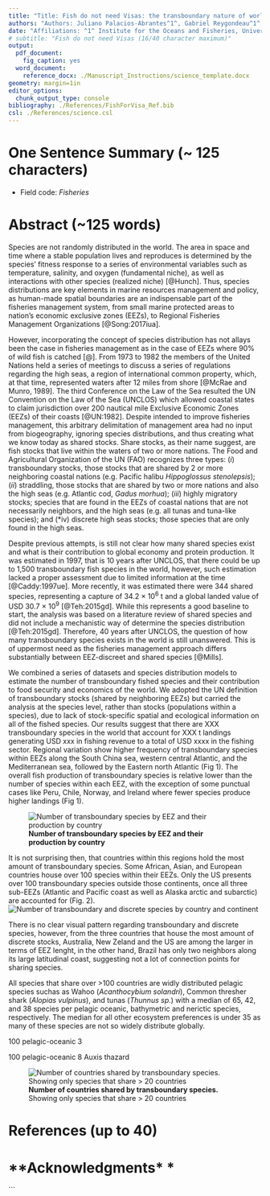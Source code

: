 ```yaml
---
title: "Title: Fish do not need Visas: the transboundary nature of world fished species (70/96 character maximum )"
authors: "Authors: Juliano Palacios-Abrantes^1^, Gabriel Reygondeau^1^, William W.L. Cheung^1^"
date: "Affiliations: ^1^ Institute for the Oceans and Fisheries, University of British Columbia, Vancouver, Canada"
# subtitle: "Fish do not need Visas (16/40 character maximum)"
output:
  pdf_document:
    fig_caption: yes
  word_document:
    reference_docx: ./Manuscript_Instructions/science_template.docx
geometry: margin=1in
editor_options:
  chunk_output_type: console
bibliography: ./References/FishForVisa_Ref.bib
csl: ./References/science.csl
---
```


<!-- # Instructions for submission -->

<!-- - Journal: *Science* (Research article ~4000 words) -->
<!-- - Information to authors (https://www.sciencemag.org/authors/science-information-authors) -->
<!-- - There are two types of article: -->

<!-- -- **Research Articles** (up to ~4500 words, including references, notes and captions–corresponds to ~5 printed pages in the journal) are expected to present a major advance. Research Articles include an abstract, an introduction, up to six figures or tables, sections with brief subheadings, and about 40 references.  -->

<!-- --- Instructions for preparing an initial manuscript https://www.sciencemag.org/authors/instructions-preparing-initial-manuscript -->


<!-- -- **Reports** (up to ~2500 words including references, notes and captions–corresponds to ~3 printed pages in the journal) present important new research results of broad significance. Reports should include an abstract, an introductory paragraph, up to four figures or tables, and about 30 references.  -->

<!-- In both cases Materials and Methods should be included in supplementary material -->

<!-- - Reviewers: Names, affiliations, and e-mail addresses of up to five potential reviewers and up to five excluded reviewers. -->

# **One Sentence Summary** (~ 125 characters)

<!-- A brief teaser statement highlighting main result of the paper, understandable by a scientist not in your field, without jargon or abbreviations. This will appear online adjacent to the title and should not repeat phrases already present there -->


- Field code: *Fisheries*

# **Abstract** (~125 words)

<!-- An opening sentence that sets the question that you address and is comprehensible to the general reader, background content specific to this study, results, and a concluding sentence. It should be a single paragraph. -->


<!-- # Introduction (~600 words) -->

<!-- (1-2 paragraph) plus a statement of specific scope  -->

Species are not randomly distributed in the world. The area in space and time where a stable population lives and reproduces is determined by the species' fitness response to a series of environmental variables such as temperature, salinity, and oxygen (fundamental niche), as well as interactions with other species (realized niche) [@Hunch]. Thus, species distributions are key elements in marine resources management and policy, as human-made spatial boundaries are an indispensable part of the fisheries management system, from small marine protected areas to nation's economic exclusive zones (EEZs), to Regional Fisheries Management Organizations [@Song:2017iua]. 

However, incorporating the concept of species distribution has not allays been the case in fisheries management as in the case of EEZs where 90% of wild fish is catched [@]. From 1973 to 1982 the members of the United Nations held a series of meetings to discuss a series of regulations regarding the high seas, a region of international common property, which, at that time, represented waters after 12 miles from shore [@McRae and Munro, 1989]. The third Conference on the Law of the Sea resulted the UN Convention on the Law of the Sea (UNCLOS) which allowed coastal states to claim jurisdiction over 200 nautical mile Exclusive Economic Zones (EEZs) of their coasts [@UN:1982]. Despite intended to improve fisheries management, this arbitrary delimitation of management area had no input from biogeography, ignoring species distributions, and thus creating what we know today as shared stocks. Share stocks, as their name suggest, are fish stocks that live within the waters of two or more nations. The Food and Agricultural Organization of the UN (FAO) recognizes three types: (*i*) transboundary stocks, those stocks that are shared by 2 or more neighboring coastal nations (e.g. Pacific halibu *Hippoglossus stenolepsis*); (*ii*) straddling, those stocks that are shared by two or more nations and also the high seas (e.g. Atlantic cod, *Gadus morhua*); (*iii*) highly migratory stocks; species that are found in the EEZs of coastal nations that are not necessarily neighbors, and the high seas (e.g. all tunas and tuna-like species); and (*iv) discrete high seas stocks; those species that are only found in the high seas. 

Despite previous attempts, is still not clear how many shared species exist and what is their contribution to global economy and protein production. It was estimated in 1997, that is 10 years after UNCLOS, that there could be up to 1,500 transboundary fish species in the world, however, such estimation lacked a proper assessment due to limited information at the time [@Caddy:1997ue]. More recently, it was estimated there were 344 shared species, representing a capture of 34.2 × 10^6^ t and a global landed value of USD 30.7 × 10^9^ [@Teh:2015gd]. While this represents a good baseline to start, the analysis was based on a literature review of shared species and did not include a mechanistic way of determine the species distribution [@Teh:2015gd]. Therefore, 40 years after UNCLOS, the question of how many transboundary species exists in the world is still unanswered. This is of uppermost need as the fisheries management approach differs substantially between EEZ-discreet and shared species [@Mills]. 

 <!-- **Results and discussion** (1000 words) -->
 
We combined a series of datasets and species distribution models to estimate the number of transboundary fished species and their contribution to food security and economics of the world. We adopted the UN definition of transboundary stocks (shared by neighboring EEZs) but carried the analysis at the species level, rather than stocks (populations within a species), due to lack of stock-specific spatial and ecological information on all of the fished species. Our results suggest that there are XXX transboundary species in the world that account for XXX t landings generating USD xxx in fishing revenue to a total of USD xxxx in the fishing sector. Regional variation show higher frequency of transboundary species within EEZs along the South China sea, western central Atlantic, and the Mediterranean sea, followed by the Eastern north Atlantic (Fig 1). The overall fish production of transboundary species is relative lower than the number of species within each EEZ, with the exception of some punctual cases like Peru, Chile, Norway, and Ireland where fewer species produce higher landings (Fig 1). 

![**Number of transboundary species by EEZ and their production by country**](./Figures/Fig1.png)

It is not surprising then, that countries within this regions hold the most amount of transboundary species. Some African, Asian, and European countries house over 100 species within their EEZs. Only the US presents over 100 transboundary species outside those continents, once all three sub-EEZs (Atlantic and Pacific coast as well as Alaska arctic and subarctic) are accounted for (Fig. 2). 
![**Number of transboundary and discrete species by country and continent**](./Figures/Fig2.png)



<!-- Will run statistics to see if I can show the "why" of trans spp -->
There is no clear visual pattern regarding transboundary and discrete species, however, from the three countries that house the most amount of discrete stocks, Australia, New Zeland and the US are among the larger in terms of EEZ lenght, in the other hand, Brazil has only two neighbors along its large latitudinal coast, suggesting not a lot of connection points for sharing species.
<!-- End of statistics paragraph -->

All species that share over >100 countries are widly distributed pelagic species suchas as Wahoo (*Acanthocybium solandri*), Common thresher shark (*Alopias vulpinus*), and tunas (*Thunnus sp.*) with a median of 65, 42, and 38 species per pelagic oceanic, bathymetric and nerictic species, respectively. The median for all other ecosystem preferences is under 35 as many of these species are not so widely distribute globally.



100
pelagic-oceanic
3

100
pelagic-oceanic
8
Auxis thazard


![**Number of countries shared by transboundary species.** Showing only species that share > 20 countries](./Figures/Fig3.png)

# **References** (up to 40)

# **Acknowledgments* *

<!-- ## Funding: include complete funding information;  -->
<!-- ## Authors contributions: a complete list of contributions to the paper (we encourage you to follow the CRediT model), -->
<!-- ## Competing interests: competing interests of any of the authors must be listed (all authors must also fill out the Conflict of Interest form). Where authors have no competing interests, this should also be declared. -->
<!-- ## Data and materials availability: Any restrictions on materials such as MTAs.  -->


<!-- # Materials and Methods  -->

<!-- For the current proyect we define a transboundary species as those that spend partial or total part of their life within the Exclusive Economic Zone (EEZ) of two or more neighboring countries [@Munro:2002uf]. Such is the case of Pacific salmons (*Oncorhynchus sp.*) that live part of their life cycle within the US west coast and part within Canadian waters.  -->

<!-- ## Databases on species geographic distributions -->

<!-- To determine the pool of transboundary marine species exploited by fisheries within each of the world's EEZs, we first determined their current distributions. For this, we used four species-distributions data sources based on (*i*) observational data, (*ii*) species distribution models, and (*iii*) fisheries catch data, in order to determine presence or absence of each species within each EEZ. (*i*) The observational data was collected from multiple databases online...**GABS** (*ii*) We then used data from two species distribution models. The Sea Around Us (SAU) distributions [@Close:2006ux], and an environmental niche model (ENM) [@REFGabs]. (*iii*) Finally, we used the historical fisheries catch reconstructions provided by the SAU [@Zeller2016], **Version and updates GABS** spatially distributed along the world's EEZs [@Close:2006ux]. All data was gridded on 0.5 x 0.5 grid cells. Only those species that had data from all four sources were included in the analysis, and therefore the final dataset comprised XXX species (**See S1_Data**). -->

<!-- In order to determine the presence or absence of each species in any given EEZ we define the EEZ boundaries using the Sea Around Us dataset (updated 1 July 2015, available from http://www.seaaroundus.org) sub-divided by regions (e.g. Mexico Pacific and Mexico Atlantic).  -->

<!-- ## Determine if a species is transboundary -->

<!-- We developed three steps for determining whether or not a species was transboundary. Such steps work as indexes to measure the uncertainty in the analysis. Only species that meet the criteria of the three steps were considered as transboundary species, those which did not were considered as discrete species only happening within one EEZ.  -->

<!-- For each species and grid cell we firstly determine the presence or absence within each database. The *species Index* was computed by dividing the number of datasets that confirm presence over the total amount of datasets. Environmental niche models project the distribution of a certain species based on certain parameters such as environmental, behavioral or physiological of individuals and their environmental interaction (fundamental niche). However, such distribution does not represent the actual presence (realized niche) of the species after other factors such as species interactions have been taken into account [@Kearney:2010ip]. To differentiate the fundamental from the realize niche models with the ENMs we used the SAU catch data reconstruction. All species that were reported as caught in any single year between 1950 and 2014 in a given EEZ were kept while those with absent catch data were dropped from the specific country. The assumption relies in that if a ESM projects a commercial species in any fishing country, such species would been fished, and reported, at some period of time (**S1_Figure**), validating the ESM result, thus, the existence of the species. Finally, in order to have a more robust result and do not determine a transboundary species based on the presence in a single 0.5 x 0.5 grid cell within an EEZ, we computed the *area Index*. For this we estimate, for each species, the proportion of the total species distribution within both EEZs for each neighboring EEZ (**S2_Figure**). -->

<!-- ## Model validation  -->

<!-- While we do not know the transboundary nature of many species, some are jointly managed by neighboring countries or Regional Fisheries Management Organizations (RFMOs). Hence, in order to validate our results, we cross-check our transboundary species with the fished species and countries of 18 RFMOs all around the globe [@CullisSuzuki:2010fi]. -->


```